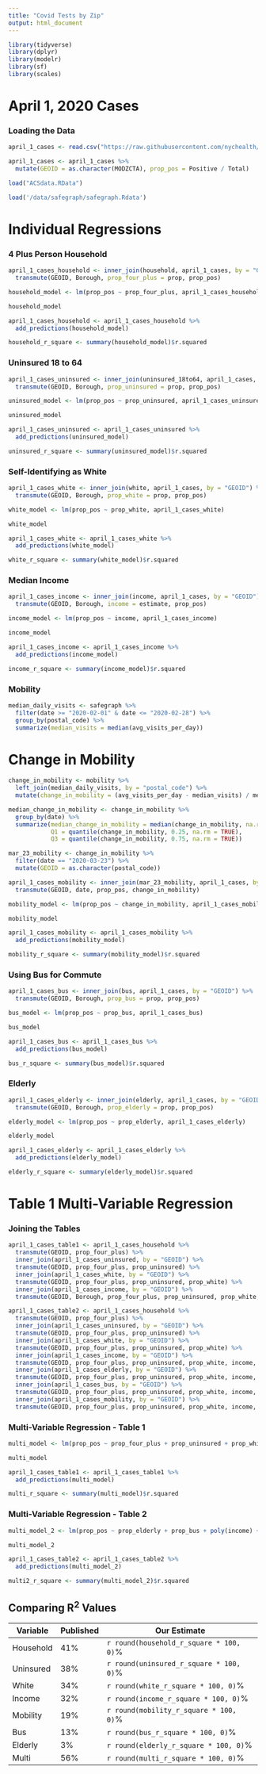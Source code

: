 ```yaml
---
title: "Covid Tests by Zip"
output: html_document
---
```


```r
library(tidyverse)
library(dplyr)
library(modelr)
library(sf)
library(scales)
```

# April 1, 2020 Cases

### Loading the Data

```r
april_1_cases <- read.csv("https://raw.githubusercontent.com/nychealth/coronavirus-data/097cbd70aa00eb635b17b177bc4546b2fce21895/tests-by-zcta.csv")

april_1_cases <- april_1_cases %>%
  mutate(GEOID = as.character(MODZCTA), prop_pos = Positive / Total)

load("ACSdata.RData")

load('/data/safegraph/safegraph.Rdata')
```

# Individual Regressions

### 4 Plus Person Household

```r
april_1_cases_household <- inner_join(household, april_1_cases, by = "GEOID") %>%
  transmute(GEOID, Borough, prop_four_plus = prop, prop_pos)

household_model <- lm(prop_pos ~ prop_four_plus, april_1_cases_household)

household_model

april_1_cases_household <- april_1_cases_household %>%
  add_predictions(household_model)

household_r_square <- summary(household_model)$r.squared
```

### Uninsured 18 to 64

```r
april_1_cases_uninsured <- inner_join(uninsured_18to64, april_1_cases, by = "GEOID") %>%
  transmute(GEOID, Borough, prop_uninsured = prop, prop_pos)

uninsured_model <- lm(prop_pos ~ prop_uninsured, april_1_cases_uninsured)

uninsured_model

april_1_cases_uninsured <- april_1_cases_uninsured %>%
  add_predictions(uninsured_model)

uninsured_r_square <- summary(uninsured_model)$r.squared
```

### Self-Identifying as White

```r
april_1_cases_white <- inner_join(white, april_1_cases, by = "GEOID") %>%
  transmute(GEOID, Borough, prop_white = prop, prop_pos)

white_model <- lm(prop_pos ~ prop_white, april_1_cases_white)

white_model

april_1_cases_white <- april_1_cases_white %>%
  add_predictions(white_model)

white_r_square <- summary(white_model)$r.squared
```

### Median Income

```r
april_1_cases_income <- inner_join(income, april_1_cases, by = "GEOID") %>%
  transmute(GEOID, Borough, income = estimate, prop_pos)

income_model <- lm(prop_pos ~ income, april_1_cases_income)

income_model

april_1_cases_income <- april_1_cases_income %>%
  add_predictions(income_model)

income_r_square <- summary(income_model)$r.squared
```

### Mobility

```r
median_daily_visits <- safegraph %>% 
  filter(date >= "2020-02-01" & date <= "2020-02-28") %>%
  group_by(postal_code) %>%
  summarize(median_visits = median(avg_visits_per_day))
```

# Change in Mobility

```r
change_in_mobility <- mobility %>% 
  left_join(median_daily_visits, by = "postal_code") %>%
  mutate(change_in_mobility = (avg_visits_per_day - median_visits) / median_visits) 

median_change_in_mobility <- change_in_mobility %>%
  group_by(date) %>%
  summarize(median_change_in_mobility = median(change_in_mobility, na.rm = TRUE),
            Q1 = quantile(change_in_mobility, 0.25, na.rm = TRUE),
            Q3 = quantile(change_in_mobility, 0.75, na.rm = TRUE))
```

```r
mar_23_mobility <- change_in_mobility %>%
  filter(date == "2020-03-23") %>%
  mutate(GEOID = as.character(postal_code))

april_1_cases_mobility <- inner_join(mar_23_mobility, april_1_cases, by = "GEOID") %>%
  transmute(GEOID, date, prop_pos, change_in_mobility)

mobility_model <- lm(prop_pos ~ change_in_mobility, april_1_cases_mobility)

mobility_model

april_1_cases_mobility <- april_1_cases_mobility %>%
  add_predictions(mobility_model)

mobility_r_square <- summary(mobility_model)$r.squared
```


### Using Bus for Commute

```r
april_1_cases_bus <- inner_join(bus, april_1_cases, by = "GEOID") %>%
  transmute(GEOID, Borough, prop_bus = prop, prop_pos)

bus_model <- lm(prop_pos ~ prop_bus, april_1_cases_bus)

bus_model

april_1_cases_bus <- april_1_cases_bus %>%
  add_predictions(bus_model)

bus_r_square <- summary(bus_model)$r.squared
```

### Elderly

```r
april_1_cases_elderly <- inner_join(elderly, april_1_cases, by = "GEOID") %>%
  transmute(GEOID, Borough, prop_elderly = prop, prop_pos)

elderly_model <- lm(prop_pos ~ prop_elderly, april_1_cases_elderly)

elderly_model

april_1_cases_elderly <- april_1_cases_elderly %>%
  add_predictions(elderly_model)

elderly_r_square <- summary(elderly_model)$r.squared
```

# Table 1 Multi-Variable Regression

### Joining the Tables

```r
april_1_cases_table1 <- april_1_cases_household %>%
  transmute(GEOID, prop_four_plus) %>%
  inner_join(april_1_cases_uninsured, by = "GEOID") %>%
  transmute(GEOID, prop_four_plus, prop_uninsured) %>%
  inner_join(april_1_cases_white, by = "GEOID") %>%
  transmute(GEOID, prop_four_plus, prop_uninsured, prop_white) %>%
  inner_join(april_1_cases_income, by = "GEOID") %>%
  transmute(GEOID, Borough, prop_four_plus, prop_uninsured, prop_white, income, prop_pos, geometry)
```

```r
april_1_cases_table2 <- april_1_cases_household %>%
  transmute(GEOID, prop_four_plus) %>%
  inner_join(april_1_cases_uninsured, by = "GEOID") %>%
  transmute(GEOID, prop_four_plus, prop_uninsured) %>%
  inner_join(april_1_cases_white, by = "GEOID") %>%
  transmute(GEOID, prop_four_plus, prop_uninsured, prop_white) %>%
  inner_join(april_1_cases_income, by = "GEOID") %>%
  transmute(GEOID, prop_four_plus, prop_uninsured, prop_white, income, geometry) %>%
  inner_join(april_1_cases_elderly, by = "GEOID") %>%
  transmute(GEOID, prop_four_plus, prop_uninsured, prop_white, income, prop_elderly, geometry) %>%
  inner_join(april_1_cases_bus, by = "GEOID") %>%
  transmute(GEOID, prop_four_plus, prop_uninsured, prop_white, income, prop_elderly, prop_bus, geometry) %>%
  inner_join(april_1_cases_mobility, by = "GEOID") %>%
  transmute(GEOID, prop_four_plus, prop_uninsured, prop_white, income, prop_pos, prop_elderly, prop_bus, change_in_mobility, geometry)
```

### Multi-Variable Regression - Table 1

```r
multi_model <- lm(prop_pos ~ prop_four_plus + prop_uninsured + prop_white + poly(income), april_1_cases_table1)

multi_model

april_1_cases_table1 <- april_1_cases_table1 %>%
  add_predictions(multi_model)

multi_r_square <- summary(multi_model)$r.squared
```

### Multi-Variable Regression - Table 2

```r
multi_model_2 <- lm(prop_pos ~ prop_elderly + prop_bus + poly(income) + prop_white + prop_uninsured + prop_four_plus + change_in_mobilty, april_1_cases_table2)

multi_model_2

april_1_cases_table2 <- april_1_cases_table2 %>%
  add_predictions(multi_model_2)

multi2_r_square <- summary(multi_model_2)$r.squared
```

## Comparing R^2^ Values
|Variable|Published|Our Estimate|
|--|--|--|
|Household|41%|`r round(household_r_square * 100, 0) `%|
|Uninsured|38%|`r round(uninsured_r_square * 100, 0) `%|
|White|34%|`r round(white_r_square * 100, 0) `%|
|Income|32%|`r round(income_r_square * 100, 0) `%|
|Mobility|19%|`r round(mobility_r_square * 100, 0) `% |
|Bus|13%|`r round(bus_r_square * 100, 0) `%|
|Elderly|3%|`r round(elderly_r_square * 100, 0) `%|
|Multi|56%|`r round(multi_r_square * 100, 0) `%|






